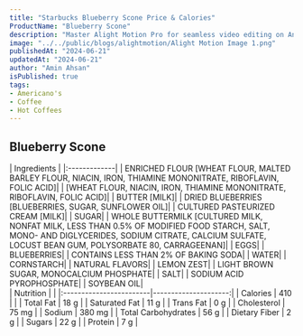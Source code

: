 ```yaml
---
title: "Starbucks Blueberry Scone Price & Calories"
ProductName: "Blueberry Scone" 
description: "Master Alight Motion Pro for seamless video editing on Android, iOS, and Tablets with our ultimate guide, unlocking advanced features and elevating your skills in 2024!"
image: "../../public/blogs/alightmotion/Alight Motion Image 1.png"
publishedAt: "2024-06-21"
updatedAt: "2024-06-21"
author: "Amin Ahsan"
isPublished: true
tags:
- Americano's
- Coffee
- Hot Coffees   
---
```


 
## Blueberry Scone 
  
<div className="tables-container">
  <div className="table-wrapper">
    | Ingredients  |  
    |:-------------|
    | ENRICHED FLOUR [WHEAT FLOUR, MALTED BARLEY FLOUR, NIACIN, IRON, THIAMINE MONONITRATE, RIBOFLAVIN, FOLIC ACID]|
    | [WHEAT FLOUR, NIACIN, IRON, THIAMINE MONONITRATE, RIBOFLAVIN, FOLIC ACID]|
    | BUTTER [MILK]|
    | DRIED BLUEBERRIES [BLUEBERRIES, SUGAR, SUNFLOWER OIL]|
    | CULTURED PASTEURIZED CREAM [MILK]|
    | SUGAR|
    | WHOLE BUTTERMILK [CULTURED MILK, NONFAT MILK, LESS THAN 0.5% OF MODIFIED FOOD STARCH, SALT, MONO- AND DIGLYCERIDES, SODIUM CITRATE, CALCIUM SULFATE, LOCUST BEAN GUM, POLYSORBATE 80, CARRAGEENAN]|
    | EGGS|
    | BLUEBERRIES|
    | CONTAINS LESS THAN 2% OF BAKING SODA|
    | WATER|
    | CORNSTARCH|
    | NATURAL FLAVORS|
    | LEMON ZEST|
    | LIGHT BROWN SUGAR, MONOCALCIUM PHOSPHATE|
    | SALT|
    | SODIUM ACID PYROPHOSPHATE|
    | SOYBEAN OIL|
  </div>
  <div className="table-wrapper">
    | Nutrition               |                      |  
    |:------------------------|---------------------:|
    | Calories                | 410                  |                                                                                                                             |
    | Total Fat               | 18 g                 |
    | Saturated Fat           | 11 g                 |
    | Trans Fat               | 0 g                  |
    | Cholesterol             | 75 mg                |
    | Sodium                  | 380 mg               |
    | Total Carbohydrates     | 56 g                 |
    | Dietary Fiber           | 2 g                  |
    | Sugars                  | 22 g                 |
    | Protein                 | 7 g                  |
  </div>
</div>
<style jsx>{`
  .tables-container {
    display: flex;
    flex-direction: row;
    gap: 30px;
  }
  .table-wrapper {
    width: 500px; /* Adjust as needed */
  }
  @media (max-width: 768px) {
    .tables-container {
      flex-direction: column;
      gap: 0px; /* Adjust as needed */
    }
    .table-wrapper {
      width: 100%; /* Adjust as needed */
    }
  }
`}</style>

